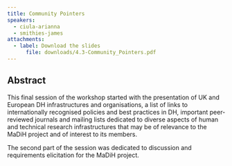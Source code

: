 ```yaml
---
title: Community Pointers
speakers:
  - ciula-arianna
  - smithies-james
attachments:
  - label: Download the slides
	  file: downloads/4.3-Community_Pointers.pdf
---
```

## Abstract

This final session of the workshop started with the presentation of UK and European DH infrastructures and organisations, a list of links to internationally recognised policies and best practices in DH, important peer-reviewed journals and mailing lists dedicated to diverse aspects of human and technical research infrastructures that may be of relevance to the MaDiH project and of interest to its members.

The second part of the session was dedicated to discussion and requirements elicitation for the MaDiH project.

